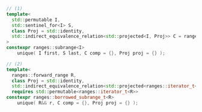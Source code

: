 ```cpp
// (1)
template<
  std::permutable I,
  std::sentinel_for<I> S,
  class Proj = std::identity,
  std::indirect_equivalence_relation<std::projected<I, Proj>> C = ranges::equal_to
>
constexpr ranges::subrange<I>
    unique( I first, S last, C comp = {}, Proj proj = {} );

// (2)
template<
  ranges::forward_range R,
  class Proj = std::identity,
  std::indirect_equivalence_relation<std::projected<ranges::iterator_t<R>, Proj>> C = ranges::equal_to >
  requires std::permutable<ranges::iterator_t<R>>
constexpr ranges::borrowed_subrange_t<R>
    unique( R&& r, C comp = {}, Proj proj = {} );
```
